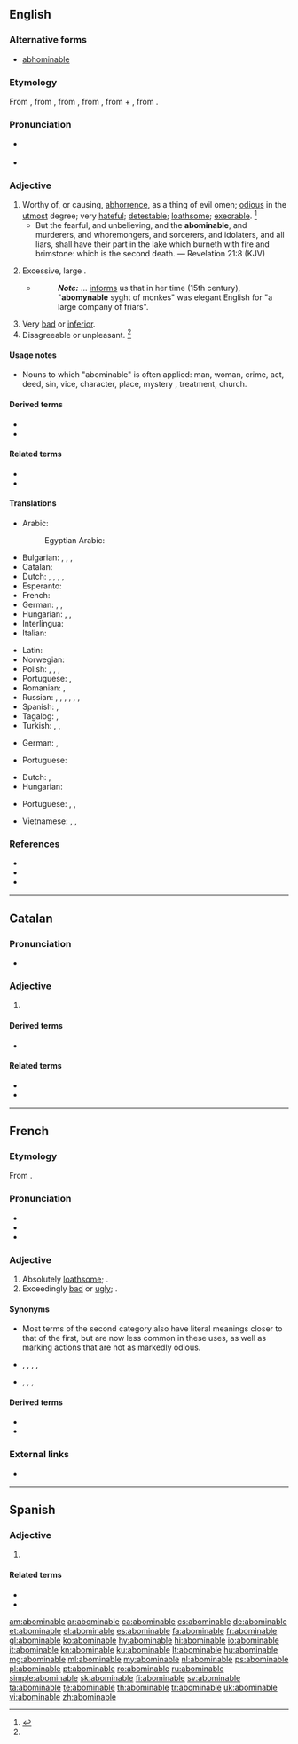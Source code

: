 ==English==

===Alternative forms===
* {{qualifier|obsolete}} [[abhominable]]

===Etymology===
From {{etyl|enm|en}}, from {{etyl|fro|en}} {{m|fro|abominable}}, from {{etyl|LL.|en}} {{m|la|abōminābilis||deserving abhorrence}}, from {{m|la|abōminor||abhor, deprecate as an ill omen}}, from {{m|la|ab||from, away from}} + {{m|la|ōminor||forebode, predict, presage}}, from {{m|la|ōmen||sign, token, omen}}.

===Pronunciation===
* {{a|US}} {{IPA|/əˈbɑm.ə.nə.bl̩/|/əˈbɑm.nə.bl̩/|lang=en}}
* {{audio|en-us-abominable.ogg|Audio (US)|lang=en}}

===Adjective===
{{en-adj}}

# Worthy of, or causing, [[abhorrence]], as a thing of evil omen; [[odious]] in the [[utmost]] degree; very [[hateful]]; [[detestable]]; [[loathsome]]; [[execrable]]. {{defdate|first attested around 1150 to 1350}}<ref name=SOED>{{R:SOED5|page=6}}</ref>
#* But the fearful, and unbelieving, and the '''abominable''', and murderers, and whoremongers, and sorcerers, and idolaters, and all liars, shall have their part in the lake which burneth with fire and brimstone: which is the second death. — Revelation 21:8 (KJV)
# {{lb|en|obsolete}} Excessive, large {{qualifier|used as an [[intensifier]]}}.
#* {{rfdate|and other bibliographic particulars}} {{w|George Perkins Marsh}}
#*: '''''Note:''''' {{w|Juliana Berners}} ... [[informs]] us that in her time (15th century), "'''abomynable''' syght of monkes" was elegant English for "a large company of friars".
# Very [[bad]] or [[inferior]].
# Disagreeable or unpleasant. {{defdate|First attested in the late 19<sup>th</sup> century.}}<ref name=SOED/>

====Usage notes====
* Nouns to which "abominable" is often applied: man, woman, crime, act, deed, sin, vice, character, place, mystery<!--because of Darwin?-->, treatment, church.

====Derived terms====
{{der-top}}
* {{l|en|abominableness}}
* {{l|en|abominably}}
{{der-mid}}
{{der-bottom}}

====Related terms====
{{rel-top}}
* {{l|en|abominate}}
* {{l|en|abomination}}
{{rel-mid}}
{{rel-bottom}}

====Translations====
{{trans-top|hateful; detestable; loathsome}}
* Arabic: {{t|ar|بَغِيض|m}}
*: Egyptian Arabic: {{t|arz|وحش|m|tr=weḥeš|sc=Arab}}
* Bulgarian: {{t+|bg|отвратителен}}, {{t+|bg|противен}}, {{t+|bg|ненавистен}}, {{t+|bg|омразен|m}}
* Catalan: {{t+|ca|abominable}}
* Dutch: {{t+|nl|abominabel}}, {{t+|nl|afstotelijk}}, {{t+|nl|verschrikkelijk}}, {{t+|nl|afschuwelijk}}, {{t|nl|verfoeilijk}}
* Esperanto: {{t+|eo|abomena}}
* French: {{t+|fr|abominable}}
* German: {{t+|de|verabscheuungswürdig}}, {{t+|de|verhasst}}, {{t+|de|abscheulich}}
* Hungarian: {{t+|hu|utálatos}}, {{t+|hu|undorító}}, {{t+|hu|gyűlöletes}}
* Interlingua: {{t|ia|abominabile}}
* Italian: {{t+|it|abominabile}}
{{trans-mid}}
* Latin: {{t|la|abōminābilis}}
* Norwegian: {{t|no|avskyelig}}
* Polish: {{t+|pl|ohydny}}, {{t+|pl|odrażający}}, {{t|pl|plugawy}}, {{t+|pl|niegodziwy}}
* Portuguese: {{t+|pt|abominável}}, {{t+|pt|execrável}}
* Romanian: {{t+|ro|abominabil}}, {{t+|ro|detestabil|m}}
* Russian: {{t+|ru|отврати́тельный}}, {{t+|ru|омерзи́тельный}}, {{t+|ru|проти́вный}}, {{t+|ru|гну́сный}}, {{t+|ru|га́дкий}}, {{t+|ru|отвра́тный}}, {{t+|ru|ненави́стный}}
* Spanish: {{t+|es|abominable}}, {{t+|es|aborrecible}}
* Tagalog: {{t|tl|kaani-ani}} {{qualifier|literally}}, {{t|tl|kamuhi-muhi}} {{qualifier|literally}}
* Turkish: {{t+|tr|iğrenç}}, {{t+|tr|berbat}}, {{t+|tr|menfur}}
{{trans-bottom}}

{{trans-top|(obsolete) excessive; large}}
* German: {{t+|de|riesig}}, {{t+|de|monströs}}
{{trans-mid}}
* Portuguese: {{t+|pt|enorme}}
{{trans-bottom}}

{{trans-top|very bad or inferior}}
* Dutch: {{t+|nl|onaangenaam}}, {{t+|nl|walgelijk}}
* Hungarian: {{t+|hu|förtelmes}}
{{trans-mid}}
* Portuguese: {{t+|pt|abominável}}, {{t+|pt|terrível}}, {{t+|pt|péssimo}}
{{trans-bottom}}

{{checktrans-top}}

{{trans-mid}}
* Vietnamese: {{t+check|vi|đáng ghét}}, {{t+check|vi|ghê tởm}}, {{t+check|vi|kinh tởm}}
{{trans-bottom}}

===References===
<references/>
* {{R:Webster 1913|abominable}}
* {{R:Century 1911}}
* {{R:OneLook}}

----

==Catalan==

===Pronunciation===
* {{rhymes|aβle|lang=ca}}

===Adjective===
{{ca-adj|mf}}

# {{l|en|abominable}}

====Derived terms====
* {{l|en|abominablement}}

====Related terms====
* {{l|ca|abominar}}
* {{l|ca|abominació}}

----

==French==

===Etymology===
From {{etyl|la|fr}} {{m|la|abōminābilis||abominable, detestable}}.

===Pronunciation===
* {{IPA|/a.bɔ.mi.nabl/|lang=fr}}
* {{audio|Fr-abominable.ogg|Audio (France, Paris)|lang=fr}}
* {{homophones|abominables|lang=fr}}

===Adjective===
{{fr-adj}}

# Absolutely [[loathsome]]; {{l|en|abominable}}.
# Exceedingly [[bad]] or [[ugly]]; {{l|en|abominable}}.

====Synonyms====
* Most terms of the second category also have literal meanings closer to that of the first, but are now less common in these uses, as well as marking actions that are not as markedly odious.
* {{sense|loathsome}} {{l|fr|odieux}}, {{l|fr|méprisable}}, {{l|fr|ignoble}}, {{l|fr|sacrilège}} {{qualifier|religious}}, {{l|fr|impie}} {{qualifier|religious}}
* {{sense|exceedingly bad or ugly}} {{l|fr|laid}}, {{l|fr|détestable}}, {{l|fr|exécrable}}, {{l|fr|horrible}}

====Derived terms====
* {{l|fr|abominable homme des neiges}}
* {{l|fr|abominablement}}

===External links===
* {{R:TLFi}}

----

==Spanish==

===Adjective===
{{es-adj}}

# {{l|en|abominable}}

====Related terms====
* {{l|es|abominar}}
* {{l|es|abominado}}

[[am:abominable]]
[[ar:abominable]]
[[ca:abominable]]
[[cs:abominable]]
[[de:abominable]]
[[et:abominable]]
[[el:abominable]]
[[es:abominable]]
[[fa:abominable]]
[[fr:abominable]]
[[gl:abominable]]
[[ko:abominable]]
[[hy:abominable]]
[[hi:abominable]]
[[io:abominable]]
[[it:abominable]]
[[kn:abominable]]
[[ku:abominable]]
[[lt:abominable]]
[[hu:abominable]]
[[mg:abominable]]
[[ml:abominable]]
[[my:abominable]]
[[nl:abominable]]
[[ps:abominable]]
[[pl:abominable]]
[[pt:abominable]]
[[ro:abominable]]
[[ru:abominable]]
[[simple:abominable]]
[[sk:abominable]]
[[fi:abominable]]
[[sv:abominable]]
[[ta:abominable]]
[[te:abominable]]
[[th:abominable]]
[[tr:abominable]]
[[uk:abominable]]
[[vi:abominable]]
[[zh:abominable]]